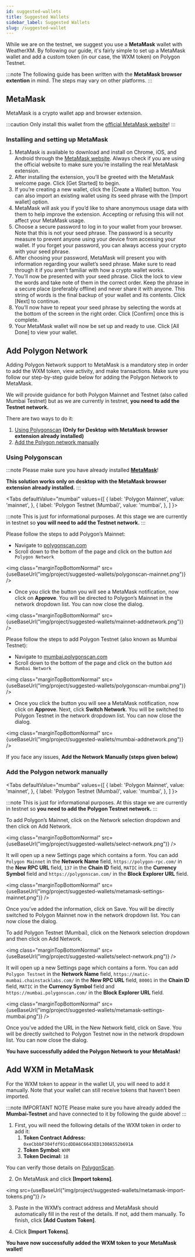 ```yaml
---
id: suggested-wallets
title: Suggested Wallets
sidebar_label: Suggested Wallets
slug: /suggested-wallet
---
```



While we are on the testnet, we suggest you use a **MetaMask** wallet with WeatherXM. By following our guide, it's
fairly simple to set up a MetaMask wallet and add a custom token (in our case, the WXM token) on Polygon Testnet.

:::note
The following guide has been written with the **MetaMask browser extention** in mind.
The steps may vary on other platforms.
:::

## MetaMask

MetaMask is a crypto wallet app and browser extension.

:::caution
Only install this wallet from the [official MetaMask website](https://metamask.io/download/)!
:::


### Installing and setting up MetaMask

1. MetaMask is available to download and install on Chrome, iOS, and Android through the [MetaMask website](https://metamask.io/download/).
Always check if you are using the official website to make sure you’re installing the real MetaMask extension.
1. After installing the extension, you’ll be greeted with the MetaMask welcome page. Click [Get Started] to begin.
1. If you’re creating a new wallet, click the [Create a Wallet] button. You can also import an existing wallet using its seed phrase with the [Import wallet] option.
1. MetaMask will ask you if you’d like to share anonymous usage data with them to help improve the extension. Accepting or refusing this will not affect your MetaMask usage.
1. Choose a secure password to log in to your wallet from your browser. Note that this is not your seed phrase. The password is a security measure to prevent anyone using your device from accessing your wallet.
  If you forget your password, you can always access your crypto with your seed phrase.
1. After choosing your password, MetaMask will present you with information regarding your wallet’s seed phrase. Make sure to read through it if you aren’t familiar with how a crypto wallet works.
1. You’ll now be presented with your seed phrase. Click the lock to view the words and take note of them in the correct order. Keep the phrase in a secure place (preferably offline) and never share it with anyone.
  This string of words is the final backup of your wallet and its contents. Click [Next] to continue.
1. You’ll now have to repeat your seed phrase by selecting the words at the bottom of the screen in the right order. Click [Confirm] once this is complete.
1. Your MetaMask wallet will now be set up and ready to use. Click [All Done] to view your wallet.

## Add Polygon Network

Adding Polygon Network support to MetaMask is a mandatory step in order to add the WXM token, view activity, and make transactions.
Make sure you follow our step-by-step guide below for adding the Polygon Network to MetaMask.

We will provide guidance for both Polygon Mainnet and Testnet (also called Mumbai Testnet) but
as we are currently in testnet, **you need to add the Testnet network.**

There are two ways to do it:

1. [Using Polygonscan](/suggested-wallet#using-polygonscan) **(Only for Desktop with MetaMask browser extension already installed)**
1. [Add the Polygon network manually](/suggested-wallet#add-the-polygon-network-manually)

### Using Polygonscan

:::note
Please make sure you have already installed **[MetaMask](https://metamask.io/)**!

**This solution works only on desktop with the MetaMask browser extension already installed.**
:::

<Tabs
  defaultValue="mumbai"
  values={[
    { label: 'Polygon Mainnet', value: 'mainnet', },
    { label: 'Polygon Testnet (Mumbai)', value: 'mumbai', },
  ]
}>

<TabItem value="mainnet">

:::note
This is just for informational purposes. At this stage we are currently in testnet so **you will need to add the Testnet network.**
:::

Please follow the steps to add Polygon’s Mainnet:

- Navigate to [polygonscan.com](https://polygonscan.com/)
- Scroll down to the bottom of the page and click on the button `Add Polygon Network`

<img class="marginTopBottomNormal" src={useBaseUrl("img/project/suggested-wallets/polygonscan-mainnet.png")} />

- Once you click the button you will see a MetaMask notification, now click on **Approve**.
You will be directed to Polygon’s Mainnet in the network dropdown list. You can now close the dialog.

<img class="marginTopBottomNormal" src={useBaseUrl("img/project/suggested-wallets/mainnet-addnetwork.png")} />

</TabItem>

<TabItem value="mumbai">

Please follow the steps to add Polygon Testnet (also known as Mumbai Testnet):

- Navigate to [mumbai.polygonscan.com](https://mumbai.polygonscan.com/)
- Scroll down to the bottom of the page and click on the button `Add Mumbai Network`

<img class="marginTopBottomNormal" src={useBaseUrl("img/project/suggested-wallets/polygonscan-mumbai.png")} />

- Once you click the button you will see a MetaMask notification, now click on **Approve**.
Next, click **Switch Network**.
You will be switched to Polygon Testnet in the network dropdown list. You can now close the dialog.

<img class="marginTopBottomNormal" src={useBaseUrl("img/project/suggested-wallets/mumbai-addnetwork.png")} />

</TabItem>

</Tabs>

If you face any issues, **Add the Network Manually (steps given below)**

### Add the Polygon network manually

<Tabs
  defaultValue="mumbai"
  values={[
    { label: 'Polygon Mainnet', value: 'mainnet', },
    { label: 'Polygon Testnet (Mumbai)', value: 'mumbai', },
  ]
}>

<TabItem value="mainnet">

:::note
This is just for informational purposes. At this stage we are currently in testnet so **you need to add the Polygon Testnet network.**
:::

To add Polygon’s Mainnet, click on the Network selection dropdown and then click on Add Network.

<img class="marginTopBottomNormal" src={useBaseUrl("img/project/suggested-wallets/select-network.png")} />

It will open up a new Settings page which contains a form. You can add `Polygon Mainnet` in the **Network Name** field, `https://polygon-rpc.com/` in the **New RPC URL** field, `137` in the **Chain ID** field, `MATIC` in the **Currency Symbol** field and `https://polygonscan.com/` in the **Block Explorer URL** field.

<img class="marginTopBottomNormal" src={useBaseUrl("img/project/suggested-wallets/metamask-settings-mainnet.png")} />

Once you’ve added the information, click on Save. You will be directly switched to Polygon Mainnet now in the network dropdown list. You can now close the dialog.
</TabItem>

<TabItem value="mumbai">

To add Polygon Testnet (Mumbai), click on the Network selection dropdown and then click on Add Network.

<img class="marginTopBottomNormal" src={useBaseUrl("img/project/suggested-wallets/select-network.png")} />

It will open up a new Settings page which contains a form. You can add `Polygon Testnet` in the **Network Name** field, `https://matic-mumbai.chainstacklabs.com/` in the **New RPC URL** field, `80001` in the **Chain ID** field, `MATIC` in the **Currency Symbol** field and `https://mumbai.polygonscan.com/` in the **Block Explorer URL** field.

<img class="marginTopBottomNormal" src={useBaseUrl("img/project/suggested-wallets/metamask-settings-mumbai.png")} />

Once you’ve added the URL in the New Network field, click on Save. You will be directly switched to Polygon Testnet now in the network dropdown list. You can now close the dialog.
</TabItem>
</Tabs>

**You have successfully added the Polygon Network to your MetaMask!**

## Add WXM in MetaMask

For the WXM token to appear in the wallet UI, you will need to add it manually.
Note that your wallet can still receive tokens that haven’t been imported.

:::note IMPORTANT NOTE
Please make sure you have already added the **Mumbai-Testnet** and have connected to it by following the guide above!
:::

1. First, you will need the following details of the WXM token in order to add it:
    1. **Token Contract Address:** ``0xeCbbbF304fdf91cdDDA6C6643ED1300A552b691A``
    1. **Token Symbol:** ``WXM``
    1. **Token Decimal:** ``18``

You can verify those details on [PolygonScan](https://mumbai.polygonscan.com/token/0xecbbbf304fdf91cddda6c6643ed1300a552b691a).

2. On MetaMask and click **[Import tokens]**.

<img src={useBaseUrl("img/project/suggested-wallets/metamask-import-tokens.png")} />

3. Paste in the WXM’s contract address and MetaMask should automatically fill in the rest of the details. If not, add them manually. To finish, click **[Add Custom Token]**.

4. Click **[Import Tokens]**.

**You have now successfully added the WXM token to your MetaMask wallet!**
